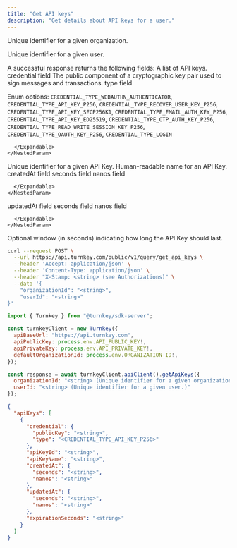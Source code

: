 ```yaml
---
title: "Get API keys"
description: "Get details about API keys for a user."
---
```



<EndpointPath type="query" path="get_api_keys" />

<Authorizations />

<H3Bordered text="Body" />

<ParamField body="organizationId" type="string" required={true}>

Unique identifier for a given organization.
</ParamField>

<ParamField body="userId" type="string" required={false}>

Unique identifier for a given user.
</ParamField>


<H3Bordered text="Response" />
A successful response returns the following fields:

<ResponseField name="apiKeys" type="array" required={true}>
  A list of API keys.
  <Expandable title="apiKeys details">
    <NestedParam parentKey="apiKeys" childKey="credential" type="object" required={true}>
      credential field
      <Expandable title="credential details">
        <NestedParam parentKey="apiKeys.credential" childKey="publicKey" type="string" required={true}>
The public component of a cryptographic key pair used to sign messages and transactions.
</NestedParam>
<NestedParam parentKey="apiKeys.credential" childKey="type" type="enum" required={true}>
type field
  
Enum options: `CREDENTIAL_TYPE_WEBAUTHN_AUTHENTICATOR`, `CREDENTIAL_TYPE_API_KEY_P256`, `CREDENTIAL_TYPE_RECOVER_USER_KEY_P256`, `CREDENTIAL_TYPE_API_KEY_SECP256K1`, `CREDENTIAL_TYPE_EMAIL_AUTH_KEY_P256`, `CREDENTIAL_TYPE_API_KEY_ED25519`, `CREDENTIAL_TYPE_OTP_AUTH_KEY_P256`, `CREDENTIAL_TYPE_READ_WRITE_SESSION_KEY_P256`, `CREDENTIAL_TYPE_OAUTH_KEY_P256`, `CREDENTIAL_TYPE_LOGIN`

</NestedParam>

      </Expandable>
    </NestedParam>
<NestedParam parentKey="apiKeys" childKey="apiKeyId" type="string" required={true}>
Unique identifier for a given API Key.
</NestedParam>
<NestedParam parentKey="apiKeys" childKey="apiKeyName" type="string" required={true}>
Human-readable name for an API Key.
</NestedParam>
<NestedParam parentKey="apiKeys" childKey="createdAt" type="object" required={true}>
      createdAt field
      <Expandable title="createdAt details">
        <NestedParam parentKey="apiKeys.createdAt" childKey="seconds" type="string" required={true}>
seconds field
</NestedParam>
<NestedParam parentKey="apiKeys.createdAt" childKey="nanos" type="string" required={true}>
nanos field
</NestedParam>

      </Expandable>
    </NestedParam>
<NestedParam parentKey="apiKeys" childKey="updatedAt" type="object" required={true}>
      updatedAt field
      <Expandable title="updatedAt details">
        <NestedParam parentKey="apiKeys.updatedAt" childKey="seconds" type="string" required={true}>
seconds field
</NestedParam>
<NestedParam parentKey="apiKeys.updatedAt" childKey="nanos" type="string" required={true}>
nanos field
</NestedParam>

      </Expandable>
    </NestedParam>
<NestedParam parentKey="apiKeys" childKey="expirationSeconds" type="string" required={false}>
Optional window (in seconds) indicating how long the API Key should last.
</NestedParam>

  </Expandable>
</ResponseField>

<RequestExample>

```bash title="cURL"
curl --request POST \
  --url https://api.turnkey.com/public/v1/query/get_api_keys \
  --header 'Accept: application/json' \
  --header 'Content-Type: application/json' \
  --header "X-Stamp: <string> (see Authorizations)" \
  --data '{
    "organizationId": "<string>",
    "userId": "<string>"
}'
```

```javascript title="JavaScript"
import { Turnkey } from "@turnkey/sdk-server";

const turnkeyClient = new Turnkey({
  apiBaseUrl: "https://api.turnkey.com",
  apiPublicKey: process.env.API_PUBLIC_KEY!,
  apiPrivateKey: process.env.API_PRIVATE_KEY!,
  defaultOrganizationId: process.env.ORGANIZATION_ID!,
});

const response = await turnkeyClient.apiClient().getApiKeys({
  organizationId: "<string> (Unique identifier for a given organization.)",
  userId: "<string> (Unique identifier for a given user.)"
});
```

</RequestExample>

<ResponseExample>

```json 200
{
  "apiKeys": [
    {
      "credential": {
        "publicKey": "<string>",
        "type": "<CREDENTIAL_TYPE_API_KEY_P256>"
      },
      "apiKeyId": "<string>",
      "apiKeyName": "<string>",
      "createdAt": {
        "seconds": "<string>",
        "nanos": "<string>"
      },
      "updatedAt": {
        "seconds": "<string>",
        "nanos": "<string>"
      },
      "expirationSeconds": "<string>"
    }
  ]
}
```

</ResponseExample>
